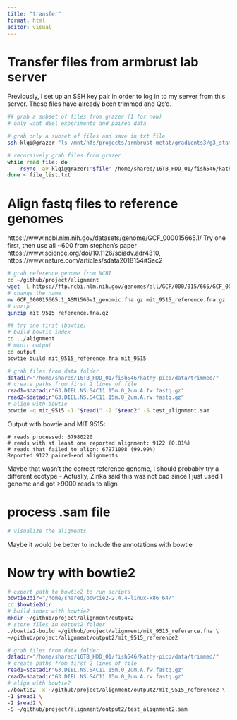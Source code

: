 ```yaml
---
title: "transfer"
format: html
editor: visual
---
```


# Transfer files from armbrust lab server

Previously, I set up an SSH key pair in order to log in to my server from this server. These files have already been trimmed and Qc'd.

```bash
## grab a subset of files from grazer (1 for now)
# only want diel experiments and paired data

# grab only a subset of files and save in txt file
ssh klqi@grazer "ls /mnt/nfs/projects/armbrust-metat/gradients3/g3_station_ns_metat/qc_data/G3.DIEL*.fastq.gz | grep -v '.unpaired.fastq.gz'" | head -n 6 > file_list.txt

# recursively grab files from grazer
while read file; do
    rsync -av klqi@grazer:"$file" /home/shared/16TB_HDD_01/fish546/kathy-pico/data/trimmed/
done < file_list.txt
```

# Align fastq files to reference genomes

https://www.ncbi.nlm.nih.gov/datasets/genome/GCF_000015665.1/ Try one first, then use all \~600 from stephen's paper https://www.science.org/doi/10.1126/sciadv.adr4310, https://www.nature.com/articles/sdata2018154#Sec2

```bash
# grab reference genome from NCBI
cd ~/github/project/alignment
wget -L https://ftp.ncbi.nlm.nih.gov/genomes/all/GCF/000/015/665/GCF_000015665.1_ASM1566v1/GCF_000015665.1_ASM1566v1_genomic.fna.gz
# change the name
mv GCF_000015665.1_ASM1566v1_genomic.fna.gz mit_9515_reference.fna.gz
# unzip
gunzip mit_9515_reference.fna.gz
```

```bash
## try one first (bowtie)
# build bowtie index
cd ../alignment
# mkdir output
cd output
bowtie-build mit_9515_reference.fna mit_9515

# grab files from data folder
datadir="/home/shared/16TB_HDD_01/fish546/kathy-pico/data/trimmed/"
# create paths from first 2 lines of file
read1=$datadir"G3.DIEL.NS.S4C11.15m.0_2um.A.fw.fastq.gz"
read2=$datadir"G3.DIEL.NS.S4C11.15m.0_2um.A.rv.fastq.gz"
# align with bowtie
bowtie -q mit_9515 -1 "$read1" -2 "$read2" -S test_alignment.sam
```

Output with bowtie and MIT 9515:

```         
# reads processed: 67980220
# reads with at least one reported alignment: 9122 (0.01%)
# reads that failed to align: 67971098 (99.99%)
Reported 9122 paired-end alignments
```

Maybe that wasn't the correct reference genome, I should probably try a different ecotype
- Actually, Zinka said this was not bad since I just used 1 genome and got >9000 reads to align

# process .sam file
```bash
# visualize the aligments

```

Maybe it would be better to include the annotations with bowtie

# Now try with bowtie2
```bash
# export path to bowtie2 to run scripts
bowtie2dir="/home/shared/bowtie2-2.4.4-linux-x86_64/"
cd $bowtie2dir
# build index with bowtie2
mkdir ~/github/project/alignment/output2
# store files in output2 folder
./bowtie2-build ~/github/project/alignment/mit_9515_reference.fna \
~/github/project/alignment/output2/mit_9515_reference2

# grab files from data folder
datadir="/home/shared/16TB_HDD_01/fish546/kathy-pico/data/trimmed/"
# create paths from first 2 lines of file
read1=$datadir"G3.DIEL.NS.S4C11.15m.0_2um.A.fw.fastq.gz"
read2=$datadir"G3.DIEL.NS.S4C11.15m.0_2um.A.rv.fastq.gz"
# align with bowtie2
./bowtie2 -x ~/github/project/alignment/output2/mit_9515_reference2 \
-1 $read1 \
-2 $read2 \
-S ~/github/project/alignment/output2/test_alignment2.sam
```



